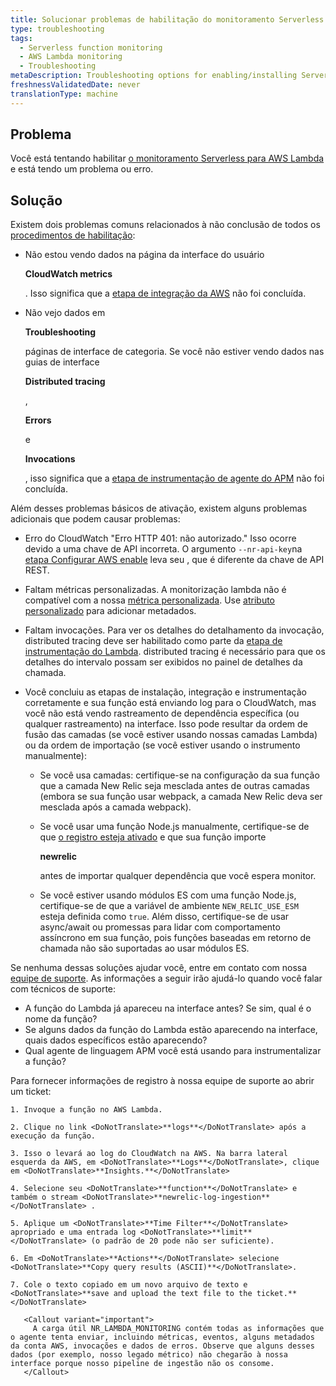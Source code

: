 ```yaml
---
title: Solucionar problemas de habilitação do monitoramento Serverless do AWS Lambda
type: troubleshooting
tags:
  - Serverless function monitoring
  - AWS Lambda monitoring
  - Troubleshooting
metaDescription: Troubleshooting options for enabling/installing Serverless monitoring for AWS Lambda.
freshnessValidatedDate: never
translationType: machine
---
```


## Problema

Você está tentando habilitar [o monitoramento Serverless para AWS Lambda](/docs/serverless-function-monitoring/aws-lambda-monitoring/get-started/introduction-new-relic-monitoring-aws-lambda) e está tendo um problema ou erro.

## Solução

Existem dois problemas comuns relacionados à não conclusão de todos os [procedimentos de habilitação](/docs/serverless-function-monitoring/aws-lambda-monitoring/get-started/enable-new-relic-monitoring-aws-lambda):

* Não estou vendo dados na página da interface do usuário

  <DoNotTranslate>**CloudWatch metrics**</DoNotTranslate>

  . Isso significa que a [etapa de integração da AWS](/docs/serverless-function-monitoring/aws-lambda-monitoring/get-started/enable-new-relic-monitoring-aws-lambda#connect-aws) não foi concluída.

* Não vejo dados em

  <DoNotTranslate>**Troubleshooting**</DoNotTranslate>

  páginas de interface de categoria. Se você não estiver vendo dados nas guias de interface

  <DoNotTranslate>**Distributed tracing**</DoNotTranslate>

  ,

  <DoNotTranslate>**Errors**</DoNotTranslate>

  e

  <DoNotTranslate>**Invocations**</DoNotTranslate>

  , isso significa que a [etapa de instrumentação de agente do APM](/docs/serverless-function-monitoring/aws-lambda-monitoring/get-started/enable-new-relic-monitoring-aws-lambda#instrument-lambda) não foi concluída.

Além desses problemas básicos de ativação, existem alguns problemas adicionais que podem causar problemas:

* Erro do CloudWatch "Erro HTTP 401: não autorizado." Isso ocorre devido a uma chave de API incorreta. O argumento `--nr-api-key`na [etapa Configurar AWS enable](/docs/serverless-function-monitoring/aws-lambda-monitoring/get-started/enable-new-relic-monitoring-aws-lambda#connect-aws) leva seu <InlinePopover type="userKey"/>, que é diferente da chave de API REST.

* Faltam métricas personalizadas. A monitorização lambda não é compatível com a nossa [métrica personalizada](/docs/agents/manage-apm-agents/agent-data/collect-custom-metrics). Use [atributo personalizado](/docs/agents/manage-apm-agents/agent-data/collect-custom-attributes) para adicionar metadados.

* Faltam invocações. Para ver os detalhes do detalhamento da invocação, distributed tracing deve ser habilitado como parte da [etapa de instrumentação do Lambda](/docs/serverless-function-monitoring/aws-lambda-monitoring/get-started/enable-new-relic-monitoring-aws-lambda#instrument-lambda). distributed tracing é necessário para que os detalhes do intervalo possam ser exibidos no painel de detalhes da chamada.

* Você concluiu as etapas de instalação, integração e instrumentação corretamente e sua função está enviando log para o CloudWatch, mas você não está vendo rastreamento de dependência específica (ou qualquer rastreamento) na interface. Isso pode resultar da ordem de fusão das camadas (se você estiver usando nossas camadas Lambda) ou da ordem de importação (se você estiver usando o instrumento manualmente):

  * Se você usa camadas: certifique-se na configuração da sua função que a camada New Relic seja mesclada antes de outras camadas (embora se sua função usar webpack, a camada New Relic deva ser mesclada após a camada webpack).

  * Se você usar uma função Node.js manualmente, certifique-se de que [o registro esteja ativado](/docs/apm/agents/nodejs-agent/installation-configuration/nodejs-agent-configuration/#logging_config) e que sua função importe

    <DoNotTranslate>**newrelic**</DoNotTranslate>

    antes de importar qualquer dependência que você espera monitor.

  * Se você estiver usando módulos ES com uma função Node.js, certifique-se de que a variável de ambiente `NEW_RELIC_USE_ESM` esteja definida como `true`. Além disso, certifique-se de usar async/await ou promessas para lidar com comportamento assíncrono em sua função, pois funções baseadas em retorno de chamada não são suportadas ao usar módulos ES.

Se nenhuma dessas soluções ajudar você, entre em contato com nossa [equipe de suporte](https://support.newrelic.com/). As informações a seguir irão ajudá-lo quando você falar com técnicos de suporte:

* A função do Lambda já apareceu na interface antes? Se sim, qual é o nome da função?
* Se alguns dados da função do Lambda estão aparecendo na interface, quais dados específicos estão aparecendo?
* Qual agente de linguagem APM você está usando para instrumentalizar a função?

<CollapserGroup>
  <Collapser
    id="attach-logs"
    title="Recomendado: anexe seu log do CloudWatch ao ticket"
  >
    Para fornecer informações de registro à nossa equipe de suporte ao abrir um ticket:

    1. Invoque a função no AWS Lambda.

    2. Clique no link <DoNotTranslate>**logs**</DoNotTranslate> após a execução da função.

    3. Isso o levará ao log do CloudWatch na AWS. Na barra lateral esquerda da AWS, em <DoNotTranslate>**Logs**</DoNotTranslate>, clique em <DoNotTranslate>**Insights.**</DoNotTranslate>

    4. Selecione seu <DoNotTranslate>**function**</DoNotTranslate> e também o stream <DoNotTranslate>**newrelic-log-ingestion**</DoNotTranslate> .

    5. Aplique um <DoNotTranslate>**Time Filter**</DoNotTranslate> apropriado e uma entrada log <DoNotTranslate>**limit**</DoNotTranslate> (o padrão de 20 pode não ser suficiente).

    6. Em <DoNotTranslate>**Actions**</DoNotTranslate> selecione <DoNotTranslate>**Copy query results (ASCII)**</DoNotTranslate>.

    7. Cole o texto copiado em um novo arquivo de texto e <DoNotTranslate>**save and upload the text file to the ticket.**</DoNotTranslate>

       <Callout variant="important">
         A carga útil NR_LAMBDA_MONITORING contém todas as informações que o agente tenta enviar, incluindo métricas, eventos, alguns metadados da conta AWS, invocações e dados de erros. Observe que alguns desses dados (por exemplo, nosso legado métrico) não chegarão à nossa interface porque nosso pipeline de ingestão não os consome.
       </Callout>
  </Collapser>
</CollapserGroup>